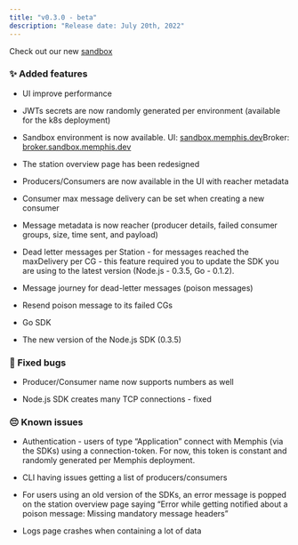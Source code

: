 ```yaml
---
title: "v0.3.0 - beta"
description: "Release date: July 20th, 2022"
---
```


Check out our new [sandbox](https://sandbox.memphis.dev)

<Card
  title="3- Upgrade"
  icon="file"
  href="/deployment/kubernetes/3---upgrade"
/>

### ✨ Added features

- UI improve performance

- JWTs secrets are now randomly generated per environment (available for the k8s
  deployment)

- Sandbox environment is now available. UI:
  [sandbox.memphis.dev](http://sandbox.memphis.dev/)Broker:
  [broker.sandbox.memphis.dev](http://broker.sandbox.memphis.dev/)

- The station overview page has been redesigned

- Producers/Consumers are now available in the UI with reacher metadata

- Consumer max message delivery can be set when creating a new consumer

- Message metadata is now reacher (producer details, failed consumer groups,
  size, time sent, and payload)

- Dead letter messages per Station - for messages reached the maxDelivery per
  CG - this feature required you to update the SDK you are using to the latest
  version (Node.js - 0.3.5, Go - 0.1.2).

- Message journey for dead-letter messages (poison messages)

- Resend poison message to its failed CGs

- Go SDK

- The new version of the Node.js SDK (0.3.5)

### 🐛 Fixed bugs

- Producer/Consumer name now supports numbers as well

- Node.js SDK creates many TCP connections - fixed

### 😔 Known issues

- Authentication - users of type “Application” connect with Memphis (via the
  SDKs) using a connection-token. For now, this token is constant and randomly
  generated per Memphis deployment.

- CLI having issues getting a list of producers/consumers

- For users using an old version of the SDKs, an error message is popped on the
  station overview page saying “Error while getting notified about a poison
  message: Missing mandatory message headers”

- Logs page crashes when containing a lot of data

